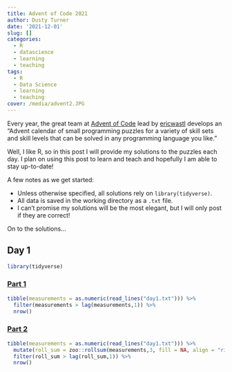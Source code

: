 ```yaml
---
title: Advent of Code 2021
author: Dusty Turner
date: '2021-12-01'
slug: []
categories:
  - R
  - datascience
  - learning
  - teaching
tags:
  - R
  - Data Science
  - learning
  - teaching
cover: /media/advent2.JPG
---
```


Every year, the great team at [Advent of Code](adventofcode.com) lead by [ericwastl](https://twitter.com/ericwastl) develops an "Advent calendar of small programming puzzles for a variety of skill sets and skill levels that can be solved in any programming language you like."  

Well, I like R, so in this post I will provide my solutions to the puzzles each day.  I plan on using this post to learn and teach and hopefully I am able to stay up-to-date!  

A few notes as we get started:

- Unless otherwise specified, all solutions rely on `library(tidyverse)`.
- All data is saved in the working directory as a `.txt` file.
- I can't promise my solutions will be the most elegant, but I will only post if they are correct!

On to the solutions...

## Day 1

```r
library(tidyverse)
```

### [Part 1](https://adventofcode.com/2021/day/1)

```r
tibble(measurements = as.numeric(read_lines("day1.txt"))) %>%  
  filter(measurements > lag(measurements,1)) %>% 
  nrow()
```

### [Part 2](https://adventofcode.com/2021/day/2)

```r
tibble(measurements = as.numeric(read_lines("day1.txt"))) %>%
  mutate(roll_sum = zoo::rollsum(measurements,3, fill = NA, align = "right")) %>%
  filter(roll_sum > lag(roll_sum,1)) %>%
  nrow()
```


